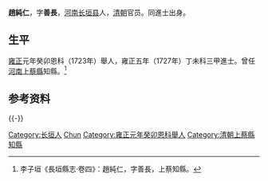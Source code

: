 '''趙純仁'''，字'''善長'''，[[河南|河南]][[长垣县|长垣县]]人，[[清朝|清朝]]官员。同進士出身。

== 生平 ==
[[雍正|雍正]]元年癸卯恩科（1723年）舉人，雍正五年（1727年）丁未科三甲進士。曾任[[河南|河南]][[上蔡縣|上蔡縣]]知縣。<ref>李子垣《長垣縣志·卷四》：趙純仁，字善長，上蔡知縣。</ref>

==参考资料==
{{reflist}}

{{-}}
{{雍正五年丁未科殿試金榜}}

{{Authority control}}

{{DEFAULTSORT:Zhao趙}}
[[Category:长垣人|Category:长垣人]]
[[Category:趙姓|Chun]]
[[Category:雍正元年癸卯恩科舉人|Category:雍正元年癸卯恩科舉人]]
[[Category:清朝上蔡縣知縣|Category:清朝上蔡縣知縣]]